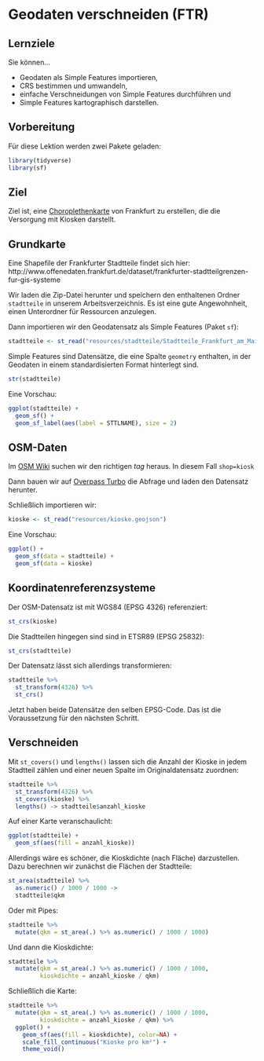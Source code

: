 # Geodaten verschneiden (FTR)

## Lernziele

Sie können...

- Geodaten als Simple Features importieren,
- CRS bestimmen und umwandeln,
- einfache Verschneidungen von Simple Features durchführen und
- Simple Features kartographisch darstellen.

## Vorbereitung

Für diese Lektion werden zwei Pakete geladen:

```r
library(tidyverse)
library(sf)
```

## Ziel

Ziel ist, eine [Choroplethenkarte](https://de.wikipedia.org/wiki/Choroplethenkarte) von Frankfurt zu erstellen, die die Versorgung mit Kiosken darstellt.

## Grundkarte

Eine Shapefile der Frankfurter Stadtteile findet sich hier: http://www.offenedaten.frankfurt.de/dataset/frankfurter-stadtteilgrenzen-fur-gis-systeme

Wir laden die Zip-Datei herunter und speichern den enthaltenen Ordner `stadtteile` in unserem Arbeitsverzeichnis. Es ist eine gute Angewohnheit, einen Unterordner für Ressourcen anzulegen.

Dann importieren wir den Geodatensatz als Simple Features (Paket `sf`):

```r
stadtteile <- st_read("resources/stadtteile/Stadtteile_Frankfurt_am_Main.shp")
```

Simple Features sind Datensätze, die eine Spalte `geometry` enthalten, in der Geodaten in einem standardisierten Format hinterlegt sind.

```r
str(stadtteile)
```

Eine Vorschau:

```r
ggplot(stadtteile) +
  geom_sf() +
  geom_sf_label(aes(label = STTLNAME), size = 2)
```

## OSM-Daten 

Im [OSM Wiki](https://wiki.openstreetmap.org/wiki/Map_Features) suchen wir den richtigen *tag* heraus. In diesem Fall `shop=kiosk`

Dann bauen wir auf [Overpass Turbo](https://overpass-turbo.eu/) die Abfrage und laden den Datensatz herunter.

Schließlich importieren wir:

```r
kioske <- st_read("resources/kioske.geojson")
```

Eine Vorschau:

```r
ggplot() +
  geom_sf(data = stadtteile) +
  geom_sf(data = kioske)
```

## Koordinatenreferenzsysteme

Der OSM-Datensatz ist mit WGS84 (EPSG 4326) referenziert: 

```r
st_crs(kioske)
```

Die Stadtteilen hingegen sind sind in ETSR89 (EPSG 25832):

```r
st_crs(stadtteile)
```

Der Datensatz lässt sich allerdings transformieren:

```r
stadtteile %>%
  st_transform(4326) %>%
  st_crs()
```

Jetzt haben beide Datensätze den selben EPSG-Code. Das ist die Voraussetzung für den nächsten Schritt.

## Verschneiden

Mit `st_covers()` und `lengths()` lassen sich die Anzahl der Kioske in jedem Stadtteil zählen und einer neuen Spalte im Originaldatensatz zuordnen:

```r
stadtteile %>%
  st_transform(4326) %>%
  st_covers(kioske) %>%
  lengths() -> stadtteile$anzahl_kioske
```

Auf einer Karte veranschaulicht:

```r
ggplot(stadtteile) +
  geom_sf(aes(fill = anzahl_kioske))
```

Allerdings wäre es schöner, die Kioskdichte (nach Fläche) darzustellen. Dazu berechnen wir zunächst die Flächen der Stadtteile:

```r
st_area(stadtteile) %>%
  as.numeric() / 1000 / 1000 ->
  stadtteile$qkm
```

Oder mit Pipes:

```r
stadtteile %>%
  mutate(qkm = st_area(.) %>% as.numeric() / 1000 / 1000)
```

Und dann die Kioskdichte:

```r
stadtteile %>%
  mutate(qkm = st_area(.) %>% as.numeric() / 1000 / 1000,
         kioskdichte = anzahl_kioske / qkm)
```

Schließlich die Karte:

```r
stadtteile %>%
  mutate(qkm = st_area(.) %>% as.numeric() / 1000 / 1000,
         kioskdichte = anzahl_kioske / qkm) %>%
  ggplot() +
    geom_sf(aes(fill = kioskdichte), color=NA) +
    scale_fill_continuous("Kioske pro km²") +
    theme_void()
```
